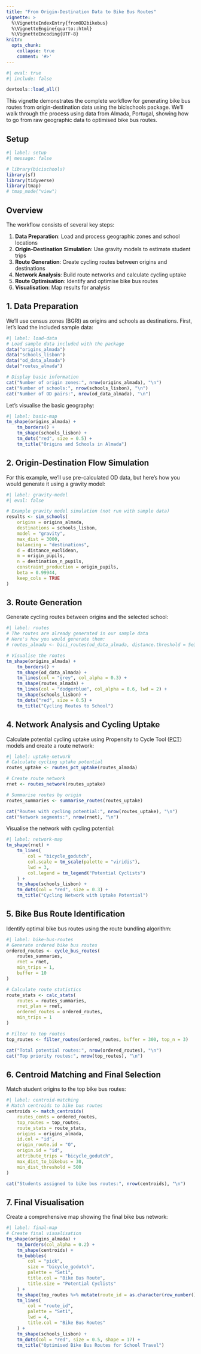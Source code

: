 ```yaml
---
title: "From Origin-Destination Data to Bike Bus Routes"
vignette: >
  %\VignetteIndexEntry{fromOD2bikebus}
  %\VignetteEngine{quarto::html}
  %\VignetteEncoding{UTF-8}
knitr:
  opts_chunk:
    collapse: true
    comment: '#>'
---
```


```r
#| eval: true
#| include: false

devtools::load_all()
```

This vignette demonstrates the complete workflow for generating bike bus routes from origin-destination data using the bicischools package. We'll walk through the process using data from Almada, Portugal, showing how to go from raw geographic data to optimised bike bus routes.

## Setup

```r
#| label: setup
#| message: false

# library(bicischools)
library(sf)
library(tidyverse)
library(tmap)
# tmap_mode("view")
```

## Overview

The workflow consists of several key steps:

1. **Data Preparation**: Load and process geographic zones and school locations
2. **Origin-Destination Simulation**: Use gravity models to estimate student trips
3. **Route Generation**: Create cycling routes between origins and destinations  
4. **Network Analysis**: Build route networks and calculate cycling uptake
5. **Route Optimisation**: Identify and optimise bike bus routes
6. **Visualisation**: Map results for analysis

## 1. Data Preparation

We'll use census zones (BGRI) as origins and schools as destinations. First, let's load the included sample data:

```r
#| label: load-data
# Load sample data included with the package
data("origins_almada")
data("schools_lisbon")
data("od_data_almada")
data("routes_almada")

# Display basic information
cat("Number of origin zones:", nrow(origins_almada), "\n")
cat("Number of schools:", nrow(schools_lisbon), "\n")
cat("Number of OD pairs:", nrow(od_data_almada), "\n")
```

Let's visualise the basic geography:

```r
#| label: basic-map
tm_shape(origins_almada) +
    tm_borders() +
    tm_shape(schools_lisbon) +
    tm_dots("red", size = 0.5) +
    tm_title("Origins and Schools in Almada")
```

## 2. Origin-Destination Flow Simulation

For this example, we'll use pre-calculated OD data, but here's how you would generate it using a gravity model:

```r
#| label: gravity-model
#| eval: false

# Example gravity model simulation (not run with sample data)
results <- sim_schools(
    origins = origins_almada,
    destinations = schools_lisbon,
    model = "gravity",
    max_dist = 3000,
    balancing = "destinations",
    d = distance_euclidean,
    m = origin_pupils,
    n = destination_n_pupils,
    constraint_production = origin_pupils,
    beta = 0.99944,
    keep_cols = TRUE
)
```

## 3. Route Generation

Generate cycling routes between origins and the selected school:

```r
#| label: routes
# The routes are already generated in our sample data
# Here's how you would generate them:
# routes_almada <- bici_routes(od_data_almada, distance.threshold = 5e3)

# Visualise the routes
tm_shape(origins_almada) +
    tm_borders() +
    tm_shape(od_data_almada) +
    tm_lines(col = "grey", col_alpha = 0.3) +
    tm_shape(routes_almada) +
    tm_lines(col = "dodgerblue", col_alpha = 0.6, lwd = 2) +
    tm_shape(schools_lisbon) +
    tm_dots("red", size = 0.5) +
    tm_title("Cycling Routes to School")
```

## 4. Network Analysis and Cycling Uptake

Calculate potential cycling uptake using Propensity to Cycle Tool ([PCT](https://github.com/itsleeds/pct)) models and create a route network:

```r
#| label: uptake-network
# Calculate cycling uptake potential
routes_uptake <- routes_pct_uptake(routes_almada)

# Create route network
rnet <- routes_network(routes_uptake)

# Summarise routes by origin
routes_summaries <- summarise_routes(routes_uptake)

cat("Routes with cycling potential:", nrow(routes_uptake), "\n")
cat("Network segments:", nrow(rnet), "\n")
```

Visualise the network with cycling potential:

```r
#| label: network-map
tm_shape(rnet) +
    tm_lines(
        col = "bicycle_godutch",
        col.scale = tm_scale(palette = "viridis"),
        lwd = 3,
        col.legend = tm_legend("Potential Cyclists")
    ) +
    tm_shape(schools_lisbon) +
    tm_dots(col = "red", size = 0.3) +
    tm_title("Cycling Network with Uptake Potential")
```

## 5. Bike Bus Route Identification

Identify optimal bike bus routes using the route bundling algorithm:

```r
#| label: bike-bus-routes
# Generate ordered bike bus routes
ordered_routes <- cycle_bus_routes(
    routes_summaries,
    rnet = rnet,
    min_trips = 1,
    buffer = 10
)

# Calculate route statistics
route_stats <- calc_stats(
    routes = routes_summaries,
    rnet_plan = rnet,
    ordered_routes = ordered_routes,
    min_trips = 1
)

# Filter to top routes
top_routes <- filter_routes(ordered_routes, buffer = 300, top_n = 3)

cat("Total potential routes:", nrow(ordered_routes), "\n")
cat("Top priority routes:", nrow(top_routes), "\n")
```

## 6. Centroid Matching and Final Selection

Match student origins to the top bike bus routes:

```r
#| label: centroid-matching
# Match centroids to bike bus routes
centroids <- match_centroids(
    routes_cents = ordered_routes,
    top_routes = top_routes,
    route_stats = route_stats,
    origins = origins_almada,
    id.col = "id",
    origin_route.id = "O",
    origin.id = "id",
    attribute_trips = "bicycle_godutch",
    max_dist_to_bikebus = 30,
    min_dist_threshold = 500
)

cat("Students assigned to bike bus routes:", nrow(centroids), "\n")
```

## 7. Final Visualisation

Create a comprehensive map showing the final bike bus network:

```r
#| label: final-map
# Create final visualisation
tm_shape(origins_almada) +
    tm_borders(col_alpha = 0.2) +
    tm_shape(centroids) +
    tm_bubbles(
        col = "pick",
        size = "bicycle_godutch",
        palette = "Set1",
        title.col = "Bike Bus Route",
        title.size = "Potential Cyclists"
    ) +
    tm_shape(top_routes %>% mutate(route_id = as.character(row_number()))) +
    tm_lines(
        col = "route_id",
        palette = "Set1",
        lwd = 4,
        title.col = "Bike Bus Routes"
    ) +
    tm_shape(schools_lisbon) +
    tm_dots(col = "red", size = 0.5, shape = 17) +
    tm_title("Optimised Bike Bus Routes for School Travel")
```




